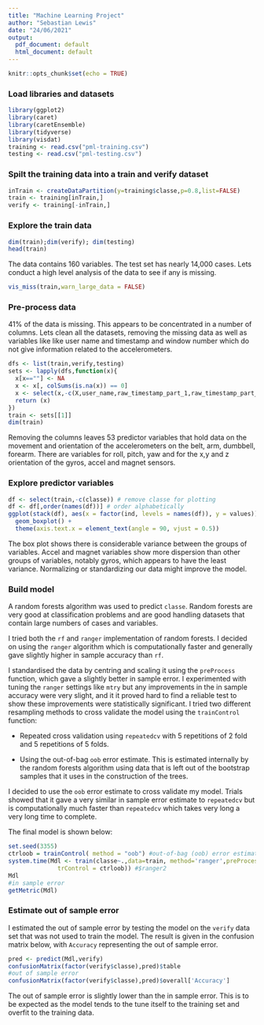 ```yaml
---
title: "Machine Learning Project"
author: "Sebastian Lewis"
date: "24/06/2021"
output:
  pdf_document: default
  html_document: default
---
```


```r
knitr::opts_chunk$set(echo = TRUE)
```

### Load libraries and datasets
```r
library(ggplot2)
library(caret)
library(caretEnsemble)
library(tidyverse)
library(visdat)
training <- read.csv("pml-training.csv")
testing <- read.csv("pml-testing.csv")
```

### Spilt the training data into a train and verify dataset
```r
inTrain <- createDataPartition(y=training$classe,p=0.8,list=FALSE)
train <- training[inTrain,]
verify <- training[-inTrain,]
```
### Explore the train data

```r
dim(train);dim(verify); dim(testing)
head(train)
```
The data contains 160 variables. The test set has nearly 14,000 cases. Lets conduct a high level analysis of the data to see if any is missing. 
```r
vis_miss(train,warn_large_data = FALSE)
```
### Pre-process data 

41% of the data is missing. This appears to be concentrated in a number of columns. Lets clean all the datasets, removing the missing data as well as variables like like user name and timestamp and window number which do not give information related to the accelerometers.

```r
dfs <- list(train,verify,testing)
sets <- lapply(dfs,function(x){
  x[x==""] <- NA
  x <- x[, colSums(is.na(x)) == 0] 
  x <- select(x,-c(X,user_name,raw_timestamp_part_1,raw_timestamp_part_2,cvtd_timestamp,new_window,num_window))
  return (x)
})
train <- sets[[1]]
dim(train)
```
Removing the columns leaves 53 predictor variables that hold data on the movement and orientation of the accelerometers on the belt, arm, dumbbell, forearm. There are variables for roll, pitch, yaw and for the x,y and z orientation of the gyros, accel and magnet sensors. 

### Explore predictor variables

```r
df <- select(train,-c(classe)) # remove classe for plotting
df <- df[,order(names(df))] # order alphabetically
ggplot(stack(df), aes(x = factor(ind, levels = names(df)), y = values)) + 
  geom_boxplot() +
  theme(axis.text.x = element_text(angle = 90, vjust = 0.5))
```

The box plot shows there is considerable variance between the groups of variables. Accel and magnet variables show more dispersion than other groups of variables, notably gyros, which appears to have the least variance. Normalizing or standardizing our data might improve the model.

### Build model
A random forests algorithm was used to predict `classe`. Random forests are very good at classification problems and are good handling datasets that contain large numbers of cases and variables. 

I tried both the `rf` and `ranger` implementation of random forests. I decided on using the `ranger` algorithm which is computationally faster and generally gave slightly higher in sample accuracy than `rf`.  

I standardised the data by centring and scaling it using the `preProcess` function, which gave a slightly better in sample error. I experimented with tuning the `ranger` settings like `mtry` but any improvements in the in sample accuracy were very slight, and it it proved hard to find a reliable test to show these improvements were statistically significant. I tried two different resampling methods to cross validate the model using the `trainControl` function:

 - Repeated cross validation using `repeatedcv` with 5 repetitions of 2 fold and 5 repetitions of 5 folds.

 - Using the out-of-bag `oob` error estimate. This is estimated internally by the random forests algorithm using data that is left out of the bootstrap samples that it uses in the construction of the trees.

I decided to use the `oob` error estimate to cross validate my model. Trials showed that it gave a very similar in sample error estimate to `repeatedcv` but is computationally much faster than `repeatedcv` which takes very long a very long time to complete. 

The final model is shown below:
```r
set.seed(3355)
ctrloob = trainControl( method = "oob") #out-of-bag (oob) error estimation
system.time(Mdl <- train(classe~.,data=train, method='ranger',preProcess = c("center", "scale"),
              trControl = ctrloob)) #$ranger2
Mdl
#in sample error
getMetric(Mdl)
```

### Estimate out of sample error
I estimated the out of sample error by testing the model on the `verify` data set that was not used to train the model. The result is given in the confusion matrix below, with `Accuracy` representing the out of sample error. 

```r
pred <- predict(Mdl,verify)
confusionMatrix(factor(verify$classe),pred)$table
#out of sample error
confusionMatrix(factor(verify$classe),pred)$overall['Accuracy']
```
The out of sample error is slightly lower than the in sample error. This is to be expected as the model tends to the tune itself to the training set and overfit to the training data.  

